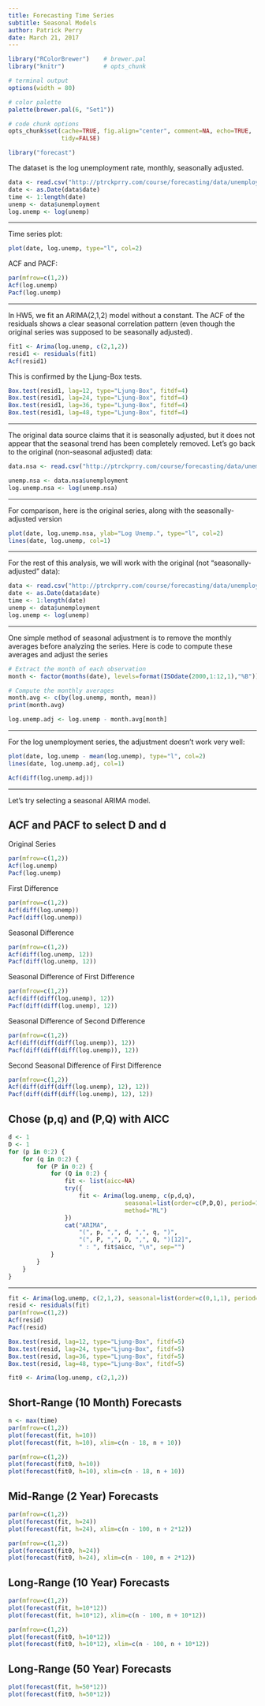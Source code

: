 ```yaml
---
title: Forecasting Time Series
subtitle: Seasonal Models
author: Patrick Perry
date: March 21, 2017
---
```


```r
library("RColorBrewer")    # brewer.pal
library("knitr")           # opts_chunk

# terminal output
options(width = 80)

# color palette
palette(brewer.pal(6, "Set1"))

# code chunk options
opts_chunk$set(cache=TRUE, fig.align="center", comment=NA, echo=TRUE,
               tidy=FALSE)
```


```r
library("forecast")
```


The dataset is the log unemployment rate, monthly, seasonally adjusted.

```r
data <- read.csv("http://ptrckprry.com/course/forecasting/data/unemployment.csv")
date <- as.Date(data$date)
time <- 1:length(date)
unemp <- data$unemployment
log.unemp <- log(unemp)
```

---

Time series plot:

```r
plot(date, log.unemp, type="l", col=2)
```

ACF and PACF:

```r
par(mfrow=c(1,2))
Acf(log.unemp)
Pacf(log.unemp)
```

---

In HW5, we fit an ARIMA(2,1,2) model without a constant.  The ACF of the
residuals shows a clear seasonal correlation pattern (even though the original
series was supposed to be seasonally adjusted).

```r
fit1 <- Arima(log.unemp, c(2,1,2))
resid1 <- residuals(fit1)
Acf(resid1)
```

This is confirmed by the Ljung-Box tests.
```r
Box.test(resid1, lag=12, type="Ljung-Box", fitdf=4)
Box.test(resid1, lag=24, type="Ljung-Box", fitdf=4)
Box.test(resid1, lag=36, type="Ljung-Box", fitdf=4)
Box.test(resid1, lag=48, type="Ljung-Box", fitdf=4)
```

---


The original data source claims that it is seasonally adjusted, but it does
not appear that the seasonal trend has been completely removed.  Let's go back
to the original (non-seasonal adjusted) data:

```r
data.nsa <- read.csv("http://ptrckprry.com/course/forecasting/data/unemployment-nsa.csv")

unemp.nsa <- data.nsa$unemployment
log.unemp.nsa <- log(unemp.nsa)
```

---

For comparison, here is the original series, along with the
seasonally-adjusted version

```r
plot(date, log.unemp.nsa, ylab="Log Unemp.", type="l", col=2)
lines(date, log.unemp, col=1)
```

---

For the rest of this analysis, we will work with the original (not
"seasonally-adjusted" data):

```r
data <- read.csv("http://ptrckprry.com/course/forecasting/data/unemployment-nsa.csv")
date <- as.Date(data$date)
time <- 1:length(date)
unemp <- data$unemployment
log.unemp <- log(unemp)
```


---

One simple method of seasonal adjustment is to remove the monthly averages
before analyzing the series.  Here is code to compute these averages and
adjust the series

```r
# Extract the month of each observation
month <- factor(months(date), levels=format(ISOdate(2000,1:12,1),"%B"))

# Compute the monthly averages
month.avg <- c(by(log.unemp, month, mean))
print(month.avg)

log.unemp.adj <- log.unemp - month.avg[month]
```

---

For the log unemployment series, the adjustment doesn't work very well:
```r
plot(date, log.unemp - mean(log.unemp), type="l", col=2)
lines(date, log.unemp.adj, col=1)

Acf(diff(log.unemp.adj))
```

---

Let's try selecting a seasonal ARIMA model.


ACF and PACF to select D and d
------------------------------

Original Series
```r
par(mfrow=c(1,2))
Acf(log.unemp)
Pacf(log.unemp)
```


First Difference
```r
par(mfrow=c(1,2))
Acf(diff(log.unemp))
Pacf(diff(log.unemp))
```

Seasonal Difference
```r
par(mfrow=c(1,2))
Acf(diff(log.unemp, 12))
Pacf(diff(log.unemp, 12))
```

Seasonal Difference of First Difference
```r
par(mfrow=c(1,2))
Acf(diff(diff(log.unemp), 12))
Pacf(diff(diff(log.unemp), 12))
```


Seasonal Difference of Second Difference
```r
par(mfrow=c(1,2))
Acf(diff(diff(diff(log.unemp)), 12))
Pacf(diff(diff(diff(log.unemp)), 12))
```


Second Seasonal Difference of First Difference
```r
par(mfrow=c(1,2))
Acf(diff(diff(diff(log.unemp), 12), 12))
Pacf(diff(diff(diff(log.unemp), 12), 12))
```



Chose (p,q) and (P,Q) with AICC
-------------------------------

```r
d <- 1
D <- 1
for (p in 0:2) {
    for (q in 0:2) {
        for (P in 0:2) {
            for (Q in 0:2) {
                fit <- list(aicc=NA)
                try({
                    fit <- Arima(log.unemp, c(p,d,q),
                                 seasonal=list(order=c(P,D,Q), period=12),
                                 method="ML")
                })
                cat("ARIMA",
                    "(", p, ",", d, ",", q, ")",
                    "(", P, ",", D, ",", Q, ")[12]",
                    " : ", fit$aicc, "\n", sep="")
            }
        }
    }
}
```

---

```r
fit <- Arima(log.unemp, c(2,1,2), seasonal=list(order=c(0,1,1), period=12))
resid <- residuals(fit)
par(mfrow=c(1,2))
Acf(resid)
Pacf(resid)
```

```r
Box.test(resid, lag=12, type="Ljung-Box", fitdf=5)
Box.test(resid, lag=24, type="Ljung-Box", fitdf=5)
Box.test(resid, lag=36, type="Ljung-Box", fitdf=5)
Box.test(resid, lag=48, type="Ljung-Box", fitdf=5)
```

```r
fit0 <- Arima(log.unemp, c(2,1,2))
```

Short-Range (10 Month) Forecasts
--------------------------------

```r
n <- max(time)
par(mfrow=c(1,2))
plot(forecast(fit, h=10))
plot(forecast(fit, h=10), xlim=c(n - 18, n + 10))

par(mfrow=c(1,2))
plot(forecast(fit0, h=10))
plot(forecast(fit0, h=10), xlim=c(n - 18, n + 10))
```

Mid-Range (2 Year) Forecasts
----------------------------

```r
par(mfrow=c(1,2))
plot(forecast(fit, h=24))
plot(forecast(fit, h=24), xlim=c(n - 100, n + 2*12))

par(mfrow=c(1,2))
plot(forecast(fit0, h=24))
plot(forecast(fit0, h=24), xlim=c(n - 100, n + 2*12))
```

Long-Range (10 Year) Forecasts
------------------------------

```r
par(mfrow=c(1,2))
plot(forecast(fit, h=10*12))
plot(forecast(fit, h=10*12), xlim=c(n - 100, n + 10*12))

par(mfrow=c(1,2))
plot(forecast(fit0, h=10*12))
plot(forecast(fit0, h=10*12), xlim=c(n - 100, n + 10*12))
```

Long-Range (50 Year) Forecasts
------------------------------

```r
plot(forecast(fit, h=50*12))
plot(forecast(fit0, h=50*12))
```
